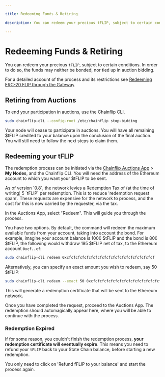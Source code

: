 ```yaml
---

title: Redeeming Funds & Retiring

description: You can redeem your precious tFLIP, subject to certain conditions. In order to do so, the funds may neither be bonded, nor tied up in auction bidding.

---
```



# Redeeming Funds & Retiring

You can redeem your precious `tFLIP`, subject to certain conditions. In order to do so, the funds may neither be bonded, nor tied up in auction bidding.

For a detailed account of the process and its restrictions see [Redeeming ERC-20 FLIP through the Gateway](../../concepts/validator-network/state-chain-flip-gateway#redeeming-erc-20-flip-through-the-gateway).

## Retiring from Auctions

To end your participation in auctions, use the Chainflip CLI.

```bash copy
sudo chainflip-cli --config-root /etc/chainflip stop-bidding
```

Your node will cease to participate in auctions. You will have all remaining $tFLIP credited to your balance upon the conclusion of the final auction. You will still need to follow the next steps to claim them.

## Redeeming your tFLIP

The redemption process can be initiated via the [Chainflip Auctions App](https://auctions-perseverance.chainflip.io/auctions) > **My Nodes**, and the Chainflip CLI. You will need the address of the Ethereum account to which you want your $tFLIP to be sent.

<Callout type="warning">
  As of version `0.8`, the network levies a Redemption Tax of (at the time of
  writing) 5 `tFLIP` per redemption. This is to reduce 'redemption request
  spam'. These requests are expensive for the network to process, and the cost
  for this is now carried by the requester, via the tax.
</Callout>

In the Auctions App, select "Redeem". This will guide you through the process.

You have two options. By default, the command will redeem the maximum available funds from your account, taking into account the bond. For example, imagine your account balance is 1000 \$tFLIP and the bond is 800 \$tFLIP, the following would withdraw 195 \$tFLIP net of tax, to the Ethereum account `0xcf..cf`:

```bash copy
sudo chainflip-cli redeem 0xcfcfcfcfcfcfcfcfcfcfcfcfcfcfcfcfcfcfcfcf
```

Alternatively, you can specify an exact amount you wish to redeem, say 50 $tFLIP:

```bash copy
sudo chainflip-cli redeem --exact 50 0xcfcfcfcfcfcfcfcfcfcfcfcfcfcfcfcfcfcfcfcf
```

This will generate a redemption certificate that will be sent to the Ethereum network.

Once you have completed the request, proceed to the Auctions App. The redemption should automagically appear here, where you will be able to continue with the process.

### Redemption Expired

If for some reason, you couldn't finish the redemption process, **your redemption certificate will eventually expire**. This means you need to refund your `tFLIP` back to your State Chain balance, before starting a new redemption.

You only need to click on 'Refund fFLIP to your balance' and start the process again.
